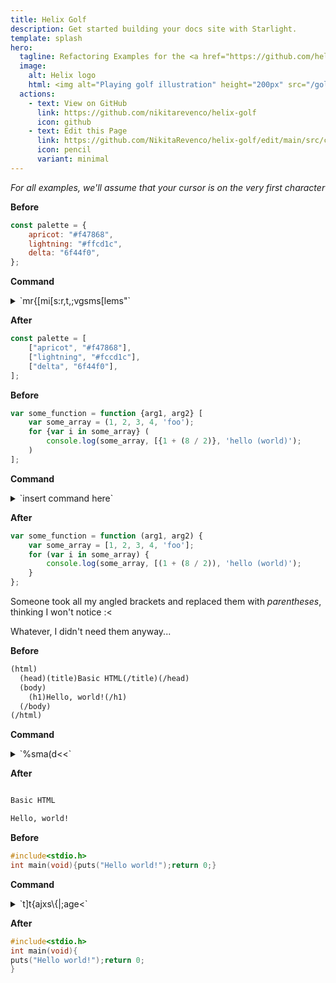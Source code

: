 ```yaml
---
title: Helix Golf
description: Get started building your docs site with Starlight.
template: splash
hero:
  tagline: Refactoring Examples for the <a href="https://github.com/helix-editor/helix">Helix Editor</a>
  image:
    alt: Helix logo
    html: <img alt="Playing golf illustration" height="200px" src="/golf.svg" style="margin:auto;" />
  actions:
    - text: View on GitHub
      link: https://github.com/nikitarevenco/helix-golf
      icon: github
    - text: Edit this Page
      link: https://github.com/NikitaRevenco/helix-golf/edit/main/src/content/docs/index.mdx
      icon: pencil
      variant: minimal
---
```



*For all examples, we'll assume that your cursor is on the very first character*

<CardGrid stagger>
<Card title="Object into Array">

**Before**

```js
const palette = {
	apricot: "#f47868",
	lightning: "#ffcd1c",
	delta: "6f44f0",
};
```

**Command**

<details>

<summary>
`mr{[mi[s:<enter>r,t,;vgsms[lems"`
</summary>

1. Go inside of the object with `j`
1. `mr{[` to replace the surrounding `{` with `[`
1. `mi[` to select inside the entire array
1. `s` to enter select mode
1. `:` + `Enter` will place a cursor on every `:`
1. `r,` replaces each selection with a `,`
1. `t,` moves the cursor on each line to the ending comma
1. `;` collapses the selection around each cursor into a single selection
1. `vgs` selects each line excluding the final comma
1. `ms[` surrounds each individual selection with `[` to turn it into an array
1. `l` moves 1 character forward, replacing the selection with just a 1-width selection
1. `e` selects until the end of each word
1. `ms"` surrounds the items with double quotes to make strings

</details>

**After**

```js
const palette = [
	["apricot", "#f47868"],
	["lightning", "#fccd1c"],
	["delta", "6f44f0"],
];
```


</Card>
<Card title="Fix Surroundings">

**Before**

```js
var some_function = function {arg1, arg2} [
	var some_array = (1, 2, 3, 4, 'foo');
	for {var i in some_array} (
		console.log(some_array, [{1 + (8 / 2)}, 'hello (world)');
	)
];
```

**Command**

<details>

<summary>
`insert command here`
</summary>

1. Steps taken
1. To perform the
1. Transformation

</details>

**After**

```js
var some_function = function (arg1, arg2) {
	var some_array = [1, 2, 3, 4, 'foo'];
	for (var i in some_array) {
		console.log(some_array, [(1 + (8 / 2)), 'hello (world)');
	}
};
```

</Card>
<Card title="Remove broken HTML Tags">

Someone took all my angled brackets and replaced them with *parentheses*, thinking I won't notice :<

Whatever, I didn't need them anyway...

**Before**

```html
(html)
  (head)(title)Basic HTML(/title)(/head)
  (body)
    (h1)Hello, world!(/h1)
  (/body)
(/html)
```

**Command**

<details>

<summary>
`%sma(d<<`
</summary>

1. Select entire file with `%`
1. `s` and then input `\)` to select all closing parentheses
1. `ma(` to select all of the tags
1. `d` to delete each of them
1. `<<` to remove excess indentation

</details>

**After**

```html

Basic HTML

Hello, world!


```

</Card>
<Card title="Format C">

**Before**

```c
#include<stdio.h>
int main(void){puts("Hello world!");return 0;}
```

**Command**

<details>

<summary>
`t<a<space>]<space>t{a<enter><esc>jxs\{|;<enter>a<tab>ge<`
</summary>

1. `t<a` go into insert mode before angled bracket
1. `Space` adds a space
1. `Escape` to enter normal mode, then `j` to go to the line below
1. `[` + `Space` to add a newline above
1. `f{a` insert mode after the angle bracket, then add a newline with `Enter`
1. `Escape` + `o` + `Escape` to enter normal mode, add newline below and exit normal mode again
1. `t{a` place cursor before the next `{` and enter insert mode
1. 
1. Transformation

</details>

**After**

```c
#include<stdio.h>
int main(void){
puts("Hello world!");return 0;
}
```

</Card>
</CardGrid>
